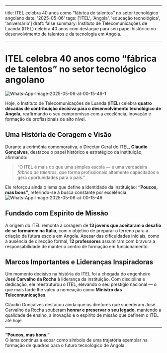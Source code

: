 ﻿
---
title: ITEL celebra 40 anos como “fábrica de talentos” no setor tecnológico angolano
date: '2025-05-06'
tags: ['ITEL', 'Angola', 'educação tecnológica', 'aniversário']
draft: false
summary: Instituto de Telecomunicações de Luanda (ITEL) celebra 40 anos com destaque para seu papel histórico no desenvolvimento de talentos e da tecnologia em Angola.

---

# ITEL celebra 40 anos como “fábrica de talentos” no setor tecnológico angolano
<img src="https://i.ibb.co/Fbg6WYDd/Whats-App-Image-2025-05-06-at-00-15-46-1.jpg" alt="Whats-App-Image-2025-05-06-at-00-15-46-1" border="0">

Hoje, o Instituto de Telecomunicações de Luanda (**ITEL**) celebra **quatro décadas de contribuição decisiva para o desenvolvimento tecnológico de Angola**, reafirmando o seu compromisso com a excelência, inovação e formação de profissionais de alto nível.

## Uma História de Coragem e Visão

Durante a cerimônia comemorativa, o Director Geral do ITEL, **Cláudio Gonçalves**, destacou o papel histórico e estratégico da instituição, afirmando:

> “O ITEL é mais do que uma simples escola — é uma verdadeira *fábrica de talentos*, que forma profissionais altamente capacitados e gera oportunidades para o país.”

Ele reforçou ainda o lema que define a identidade da instituição: **“Poucos, mas bons”**, referindo-se à busca constante por excelência.
<img src="https://i.ibb.co/r2mqB7Lj/Whats-App-Image-2025-05-06-at-00-15-46.jpg" alt="Whats-App-Image-2025-05-06-at-00-15-46" border="0">

## Fundado com Espírito de Missão

A origem do ITEL remonta à coragem de **13 jovens que aceitaram o desafio de se formarem na Itália**, com o objetivo de preparar o terreno para a criação da futura escola em Angola. Apesar das dificuldades iniciais, como a ausência de direcção formal, **12 professores** assumiram com bravura a responsabilidade de manter o centro de formação em funcionamento.

## Marcos Importantes e Lideranças Inspiradoras

Um momento decisivo na história do ITEL foi a chegada do engenheiro **José Carvalho da Rocha** à liderança da instituição. Com disciplina e dedicação, ele reestruturou o ITEL, elevando o seu prestígio nacional — o que mais tarde lhe valeu a nomeação como **Ministro das Telecomunicações**.

Cláudio Gonçalves destacou ainda que os diretores que sucederam José Carvalho da Rocha souberam **honrar e preservar o seu legado**, mantendo a qualidade de ensino, a inovação e o espírito de missão que definem o ITEL até hoje.

---

**“Poucos, mas bons.”**  
O lema continua a ecoar como símbolo de uma trajetória exemplar na formação de quadros para o futuro tecnológico de Angola.

